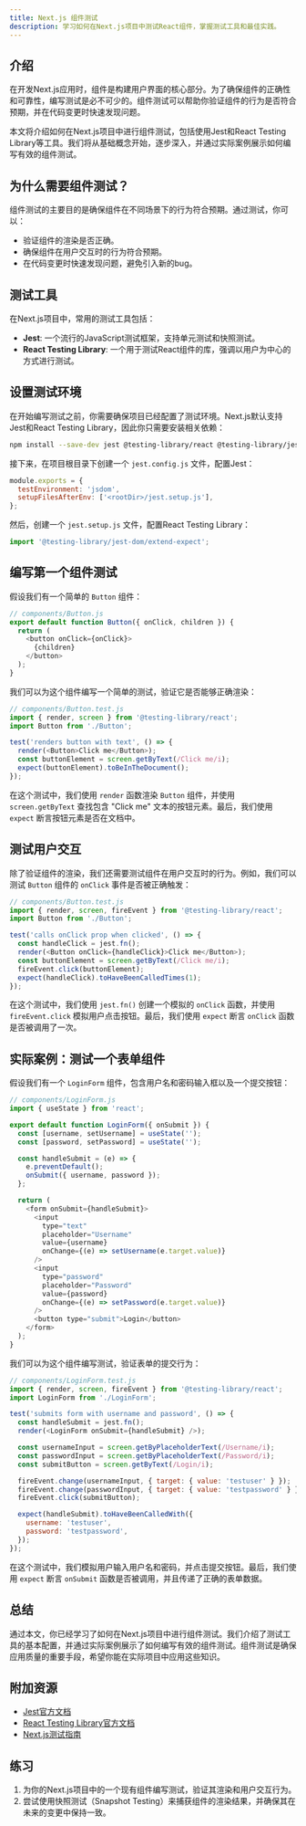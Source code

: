 ```yaml
---
title: Next.js 组件测试
description: 学习如何在Next.js项目中测试React组件，掌握测试工具和最佳实践。
---
```


## 介绍

在开发Next.js应用时，组件是构建用户界面的核心部分。为了确保组件的正确性和可靠性，编写测试是必不可少的。组件测试可以帮助你验证组件的行为是否符合预期，并在代码变更时快速发现问题。

本文将介绍如何在Next.js项目中进行组件测试，包括使用Jest和React Testing Library等工具。我们将从基础概念开始，逐步深入，并通过实际案例展示如何编写有效的组件测试。

## 为什么需要组件测试？

组件测试的主要目的是确保组件在不同场景下的行为符合预期。通过测试，你可以：

- 验证组件的渲染是否正确。
- 确保组件在用户交互时的行为符合预期。
- 在代码变更时快速发现问题，避免引入新的bug。

## 测试工具

在Next.js项目中，常用的测试工具包括：

- **Jest**: 一个流行的JavaScript测试框架，支持单元测试和快照测试。
- **React Testing Library**: 一个用于测试React组件的库，强调以用户为中心的方式进行测试。

## 设置测试环境

在开始编写测试之前，你需要确保项目已经配置了测试环境。Next.js默认支持Jest和React Testing Library，因此你只需要安装相关依赖：

```bash
npm install --save-dev jest @testing-library/react @testing-library/jest-dom
```

接下来，在项目根目录下创建一个 `jest.config.js` 文件，配置Jest：

```javascript
module.exports = {
  testEnvironment: 'jsdom',
  setupFilesAfterEnv: ['<rootDir>/jest.setup.js'],
};
```

然后，创建一个 `jest.setup.js` 文件，配置React Testing Library：

```javascript
import '@testing-library/jest-dom/extend-expect';
```

## 编写第一个组件测试

假设我们有一个简单的 `Button` 组件：

```javascript
// components/Button.js
export default function Button({ onClick, children }) {
  return (
    <button onClick={onClick}>
      {children}
    </button>
  );
}
```

我们可以为这个组件编写一个简单的测试，验证它是否能够正确渲染：

```javascript
// components/Button.test.js
import { render, screen } from '@testing-library/react';
import Button from './Button';

test('renders button with text', () => {
  render(<Button>Click me</Button>);
  const buttonElement = screen.getByText(/Click me/i);
  expect(buttonElement).toBeInTheDocument();
});
```

在这个测试中，我们使用 `render` 函数渲染 `Button` 组件，并使用 `screen.getByText` 查找包含 "Click me" 文本的按钮元素。最后，我们使用 `expect` 断言按钮元素是否在文档中。

## 测试用户交互

除了验证组件的渲染，我们还需要测试组件在用户交互时的行为。例如，我们可以测试 `Button` 组件的 `onClick` 事件是否被正确触发：

```javascript
// components/Button.test.js
import { render, screen, fireEvent } from '@testing-library/react';
import Button from './Button';

test('calls onClick prop when clicked', () => {
  const handleClick = jest.fn();
  render(<Button onClick={handleClick}>Click me</Button>);
  const buttonElement = screen.getByText(/Click me/i);
  fireEvent.click(buttonElement);
  expect(handleClick).toHaveBeenCalledTimes(1);
});
```

在这个测试中，我们使用 `jest.fn()` 创建一个模拟的 `onClick` 函数，并使用 `fireEvent.click` 模拟用户点击按钮。最后，我们使用 `expect` 断言 `onClick` 函数是否被调用了一次。

## 实际案例：测试一个表单组件

假设我们有一个 `LoginForm` 组件，包含用户名和密码输入框以及一个提交按钮：

```javascript
// components/LoginForm.js
import { useState } from 'react';

export default function LoginForm({ onSubmit }) {
  const [username, setUsername] = useState('');
  const [password, setPassword] = useState('');

  const handleSubmit = (e) => {
    e.preventDefault();
    onSubmit({ username, password });
  };

  return (
    <form onSubmit={handleSubmit}>
      <input
        type="text"
        placeholder="Username"
        value={username}
        onChange={(e) => setUsername(e.target.value)}
      />
      <input
        type="password"
        placeholder="Password"
        value={password}
        onChange={(e) => setPassword(e.target.value)}
      />
      <button type="submit">Login</button>
    </form>
  );
}
```

我们可以为这个组件编写测试，验证表单的提交行为：

```javascript
// components/LoginForm.test.js
import { render, screen, fireEvent } from '@testing-library/react';
import LoginForm from './LoginForm';

test('submits form with username and password', () => {
  const handleSubmit = jest.fn();
  render(<LoginForm onSubmit={handleSubmit} />);

  const usernameInput = screen.getByPlaceholderText(/Username/i);
  const passwordInput = screen.getByPlaceholderText(/Password/i);
  const submitButton = screen.getByText(/Login/i);

  fireEvent.change(usernameInput, { target: { value: 'testuser' } });
  fireEvent.change(passwordInput, { target: { value: 'testpassword' } });
  fireEvent.click(submitButton);

  expect(handleSubmit).toHaveBeenCalledWith({
    username: 'testuser',
    password: 'testpassword',
  });
});
```

在这个测试中，我们模拟用户输入用户名和密码，并点击提交按钮。最后，我们使用 `expect` 断言 `onSubmit` 函数是否被调用，并且传递了正确的表单数据。

## 总结

通过本文，你已经学习了如何在Next.js项目中进行组件测试。我们介绍了测试工具的基本配置，并通过实际案例展示了如何编写有效的组件测试。组件测试是确保应用质量的重要手段，希望你能在实际项目中应用这些知识。

## 附加资源

- [Jest官方文档](https://jestjs.io/docs/getting-started)
- [React Testing Library官方文档](https://testing-library.com/docs/react-testing-library/intro/)
- [Next.js测试指南](https://nextjs.org/docs/testing)

## 练习

1. 为你的Next.js项目中的一个现有组件编写测试，验证其渲染和用户交互行为。
2. 尝试使用快照测试（Snapshot Testing）来捕获组件的渲染结果，并确保其在未来的变更中保持一致。

